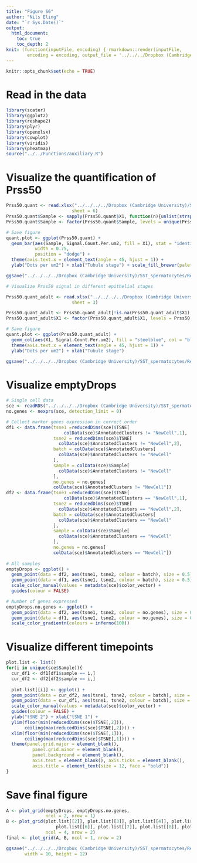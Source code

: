 ```yaml
---
title: "Figure S6"
author: "Nils Eling"
date: "`r Sys.Date()`"
output: 
  html_document:
    toc: true
    toc_depth: 2
knit: (function(inputFile, encoding) { rmarkdown::render(inputFile, 
        encoding = encoding, output_file = '../../../Dropbox (Cambridge University)/SST_spermatocytes/Analysis/Figures/Fig_S6.html') })
---
```


```r
knitr::opts_chunk$set(echo = TRUE)
```

# Read in the data

```r
library(scater)
library(ggplot2)
library(reshape2)
library(plyr)
library(openxlsx)
library(cowplot)
library(viridis)
library(pheatmap)
source("../../Functions/auxiliary.R")
```

# Visualize the quantification of Prss50

```r
Prss50.quant <- read.xlsx("../../../../Dropbox (Cambridge University)/SST_spermatocytes/Revisions/Results/RNAScope/RNAscope_quantification.xlsx", 
                         sheet = 6)
Prss50.quant$Sample <- sapply(Prss50.quant$X1, function(n){unlist(strsplit(n, " -"))[1]})
Prss50.quant$Sample <- factor(Prss50.quant$Sample, levels = unique(Prss50.quant$Sample))

# Save figure
quant.plot <- ggplot(Prss50.quant) + 
  geom_bar(aes(Sample, Signal.Count.Per.um2, fill = X1), stat = "identity",
           width = 0.75, 
           position = "dodge") + 
  theme(axis.text.x = element_text(angle = 45, hjust = 1)) + 
  ylab("Dots per um2") + xlab("Tubule stage") + scale_fill_brewer(palette = "Paired")

ggsave("../../../../Dropbox (Cambridge University)/SST_spermatocytes/Revisions/Results/New_figures/Supplemental_figures/Fig_S6/Prss50.pdf", quant.plot, width = 5, height = 3)

# Visualize Prss50 signal in different epithelial stages

Prss50.quant_adult <- read.xlsx("../../../../Dropbox (Cambridge University)/SST_spermatocytes/Revisions/Results/RNAScope/RNAscope_quantification.xlsx", 
                         sheet = 3)

Prss50.quant_adult <- Prss50.quant_adult[!is.na(Prss50.quant_adult$X1),]
Prss50.quant_adult$X1 <- factor(Prss50.quant_adult$X1, levels = Prss50.quant_adult$X1)

# Save figure
quant.plot <- ggplot(Prss50.quant_adult) + 
  geom_col(aes(X1, Signal.Count.Per.um2), fill = "steelblue", col = "black", width = 0.75) + 
  theme(axis.text.x = element_text(angle = 45, hjust = 1)) + 
  ylab("Dots per um2") + xlab("Tubule stage")

ggsave("../../../../Dropbox (Cambridge University)/SST_spermatocytes/Revisions/Results/New_figures/Supplemental_figures/Fig_S6/Prss50_Adult.pdf", quant.plot, width = 5, height = 3)
```

# Visualize emptyDrops

```r
# Single cell data
sce <- readRDS("../../../../Dropbox (Cambridge University)/SST_spermatocytes/Analysis/data/10X_data/SCE_emptyDrops.rds")
no.genes <- nexprs(sce, detection_limit = 0)

# Collect marker genes expression in correct order
df1 <- data.frame(tsne1 =reducedDims(sce)$TSNE[
                      colData(sce)$AnnotatedClusters != "NewCell",1],
                  tsne2 = reducedDims(sce)$TSNE[
                    colData(sce)$AnnotatedClusters != "NewCell",2],
                  batch = colData(sce)$AnnotatedClusters[
                    colData(sce)$AnnotatedClusters != "NewCell"
                  ],
                  sample = colData(sce)$Sample[
                    colData(sce)$AnnotatedClusters != "NewCell"
                  ],
                  no.genes = no.genes[
                  colData(sce)$AnnotatedClusters != "NewCell"])
df2 <- data.frame(tsne1 =reducedDims(sce)$TSNE[
                      colData(sce)$AnnotatedClusters == "NewCell",1],
                  tsne2 = reducedDims(sce)$TSNE[
                    colData(sce)$AnnotatedClusters == "NewCell",2],
                  batch = colData(sce)$AnnotatedClusters[
                    colData(sce)$AnnotatedClusters == "NewCell"
                  ],
                  sample = colData(sce)$Sample[
                    colData(sce)$AnnotatedClusters == "NewCell"
                  ],
                  no.genes = no.genes[
                  colData(sce)$AnnotatedClusters == "NewCell"])
  
# All samples
emptyDrops <- ggplot() +
  geom_point(data = df2, aes(tsne1, tsne2, colour = batch), size = 0.5) +
  geom_point(data = df1, aes(tsne1, tsne2, colour = batch), size = 0.5) +
  scale_color_manual(values = metadata(sce)$color_vector) +
  guides(colour = FALSE)

# Number of genes expressed
emptyDrops.no.genes <- ggplot() +
  geom_point(data = df2, aes(tsne1, tsne2, colour = no.genes), size = 0.5) +
  geom_point(data = df1, aes(tsne1, tsne2, colour = no.genes), size = 0.5) +
  scale_color_gradientn(colours = inferno(100))
```

# Visualize different timepoints

```r
plot.list <- list()
for(i in unique(sce$Sample)){
  cur_df1 <- df1[df1$sample == i,]
  cur_df2 <- df2[df2$sample == i,]
  
  plot.list[[i]] <- ggplot() +
  geom_point(data = cur_df2, aes(tsne1, tsne2, colour = batch), size = 0.5) +
  geom_point(data = cur_df1, aes(tsne1, tsne2, colour = batch), size = 0.5) +
  scale_color_manual(values = metadata(sce)$color_vector) +
  guides(colour = FALSE) + 
  ylab("tSNE 2") + xlab("tSNE 1") + 
  ylim(floor(min(reducedDims(sce)$TSNE[,2])),
       ceiling(max(reducedDims(sce)$TSNE[,2]))) +
  xlim(floor(min(reducedDims(sce)$TSNE[,1])),
       ceiling(max(reducedDims(sce)$TSNE[,1]))) +  
  theme(panel.grid.major = element_blank(),
          panel.grid.minor = element_blank(),
          panel.background = element_blank(),
          axis.text = element_blank(), axis.ticks = element_blank(),
          axis.title = element_text(size = 12, face = "bold"))
}
```

# Save final figure

```r
A <- plot_grid(emptyDrops, emptyDrops.no.genes,
               ncol = 2, nrow = 1)
B <- plot_grid(plot.list[[2]], plot.list[[3]], plot.list[[4]], plot.list[[5]], 
                   plot.list[[6]], plot.list[[7]], plot.list[[8]], plot.list[[1]], 
               ncol = 4, nrow = 2)
final <- plot_grid(A, B, ncol = 1, nrow = 2)

ggsave("../../../../Dropbox (Cambridge University)/SST_spermatocytes/Revisions/Results/New_figures/Supplemental_figures/Fig_S6/Fig_S6.pdf", final,
       width = 10, height = 12)
```